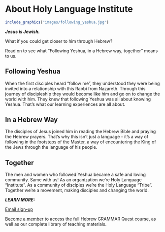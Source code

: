 # About Holy Language Institute {-}

```r
include_graphics("images/following_yeshua.jpg")
```

***Jesus is Jewish.*** 

What if you could get closer to him through Hebrew?

Read on to see what "Following Yeshua, in a Hebrew way, together" means to us.

## Following Yeshua {-}

When the first disciples heard "follow me", they understood they were being invited into a relationship with this Rabbi from Nazareth. Through this journey of discipleship they would become like him and go on to change the world with him. They knew that following Yeshua was all about knowing Yeshua. That's what our learning experiences are all about.

## In a Hebrew Way {-}

The disciples of Jesus joined him in reading the Hebrew Bible and praying the Hebrew prayers. That's why this isn't just a language - it's a way of following in the footsteps of the Master, a way of encountering the King of the Jews through the language of his people. 

## Together {-}

The men and women who followed Yeshua became a safe and loving community. Same with us! As an organization we're Holy Language "Institute". As a community of disciples we're the Holy Language "Tribe". Together we're a movement, making disciples and changing the world.

***LEARN MORE:***

[Email sign-up](https://holylanguage.com/index.html)

[Become a member](https://holylanguage.com/subscribe.html) to access the full Hebrew GRAMMAR Quest course, as well as our complete library of teaching materials.
